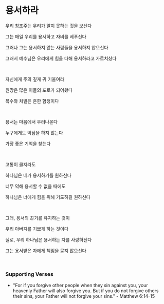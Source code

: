 # 용서하라

우리 창조주는 우리가 알지 못하는 것을 보신다

그는 매일 우리를 용서하고 자비를 베푸신다

그러나 그는 용서하지 않는 사람들을 용서하지 않으신다

그래서 예수님은 우리에게 힘을 다해 용서하라고 가르치셨다

<br />

자신에게 주의 깊게 귀 기울여라

원망은 많은 이들의 포로가 되어왔다

복수와 처벌은 흔한 함정이다

<p></p>

<br />

용서는 마음에서 우러나온다

누구에게도 악담을 하지 않는다

가장 좋은 기억을 찾는다

<p></p>

<br />

고통이 클지라도

하나님은 네가 용서하기를 원하신다

너무 약해 용서할 수 없을 때에도

하나님은 너에게 힘을 위해 기도하길 원하신다

<br />

그래, 용서의 끈기를 유지하는 것이

우리 아버지를 기쁘게 하는 것이다

실로, 우리 하나님은 용서하는 자를 사랑하신다

그는 용서받은 자에게 책임을 묻지 않으신다

<br />

### Supporting Verses

- "For if you forgive other people when they sin against you, your heavenly Father will also forgive you. But if you do not forgive others their sins, your Father will not forgive your sins." - Matthew 6:14-15